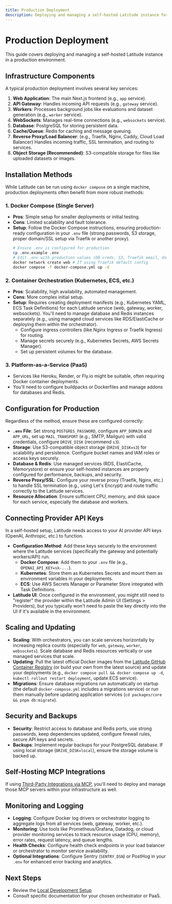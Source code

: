 ```yaml
---
title: Production Deployment
description: Deploying and managing a self-hosted Latitude instance for production use.
---
```


# Production Deployment

This guide covers deploying and managing a self-hosted Latitude instance in a production environment.

## Infrastructure Components

A typical production deployment involves several key services:

1.  **Web Application**: The main Next.js frontend (e.g., `app` service).
2.  **API Gateway**: Handles incoming API requests (e.g., `gateway` service).
3.  **Workers**: Processes background jobs like evaluations and dataset generation (e.g., `worker` service).
4.  **WebSockets**: Manages real-time connections (e.g., `websockets` service).
5.  **Database**: PostgreSQL for storing persistent data.
6.  **Cache/Queue**: Redis for caching and message queuing.
7.  **Reverse Proxy/Load Balancer**: (e.g., Traefik, Nginx, Caddy, Cloud Load Balancer) Handles incoming traffic, SSL termination, and routing to services.
8.  **Object Storage (Recommended)**: S3-compatible storage for files like uploaded datasets or images.

## Installation Methods

While Latitude can be run using `docker compose` on a single machine, production deployments often benefit from more robust methods:

### 1. Docker Compose (Single Server)

- **Pros**: Simple setup for smaller deployments or initial testing.
- **Cons**: Limited scalability and fault tolerance.
- **Setup**: Follow the Docker Compose instructions, ensuring production-ready configuration in your `.env` file (strong passwords, S3 storage, proper domain/SSL setup via Traefik or another proxy).
  ```bash
  # Ensure .env is configured for production
  cp .env.example .env
  # Edit .env with production values (DB creds, S3, Traefik email, domain, etc.)
  docker network create web # If using Traefik default config
  docker compose -f docker-compose.yml up -d
  ```

### 2. Container Orchestration (Kubernetes, ECS, etc.)

- **Pros**: Scalability, high availability, automated management.
- **Cons**: More complex initial setup.
- **Setup**: Requires creating deployment manifests (e.g., Kubernetes YAML, ECS Task Definitions) for each Latitude service (web, gateway, worker, websockets). You'll need to manage database and Redis instances separately (e.g., using managed cloud services like RDS/ElastiCache or deploying them within the orchestrator).
  - Configure ingress controllers (like Nginx Ingress or Traefik Ingress) for routing.
  - Manage secrets securely (e.g., Kubernetes Secrets, AWS Secrets Manager).
  - Set up persistent volumes for the database.

### 3. Platform-as-a-Service (PaaS)

- Services like Heroku, Render, or Fly.io might be suitable, often requiring Docker container deployments.
- You'll need to configure buildpacks or Dockerfiles and manage addons for databases and Redis.

## Configuration for Production

Regardless of the method, ensure these are configured correctly:

- **`.env` File**: Set strong `POSTGRES_PASSWORD`, configure `APP_DOMAIN` and `APP_URL`, set up `MAIL_TRANSPORT` (e.g., SMTP, Mailgun) with valid credentials, configure `DRIVE_DISK` (recommend `s3`).
- **Storage**: Use S3-compatible object storage (`DRIVE_DISK=s3`) for scalability and persistence. Configure bucket names and IAM roles or access keys securely.
- **Database & Redis**: Use managed services (RDS, ElastiCache, Memorystore) or ensure your self-hosted instances are properly configured for performance, backups, and security.
- **Reverse Proxy/SSL**: Configure your reverse proxy (Traefik, Nginx, etc.) to handle SSL termination (e.g., using Let's Encrypt) and route traffic correctly to the Latitude services.
- **Resource Allocation**: Ensure sufficient CPU, memory, and disk space for each service, especially the database and workers.

## Connecting Provider API Keys

In a self-hosted setup, Latitude needs access to your AI provider API keys (OpenAI, Anthropic, etc.) to function.

- **Configuration Method**: Add these keys securely to the environment where the Latitude services (specifically the gateway and potentially workers/API) run.
  - **Docker Compose**: Add them to your `.env` file (e.g., `OPENAI_API_KEY=sk-...`).
  - **Kubernetes**: Store them as Kubernetes Secrets and mount them as environment variables in your deployments.
  - **ECS**: Use AWS Secrets Manager or Parameter Store integrated with Task Definitions.
- **Latitude UI**: Once configured in the environment, you might still need to "register" the provider within the Latitude Admin UI (Settings > Providers), but you typically won't need to paste the key directly into the UI if it's available in the environment.

## Scaling and Updating

- **Scaling**: With orchestrators, you can scale services horizontally by increasing replica counts (especially for `web`, `gateway`, `worker`, `websockets`). Scale database and Redis resources vertically or use managed services that scale.
- **Updating**: Pull the latest official Docker images from the [Latitude GitHub Container Registry](https://github.com/orgs/latitude-dev/packages) (or build your own from the latest source) and update your deployments (e.g., `docker compose pull && docker compose up -d`, `kubectl rollout restart deployment`, update ECS service).
- **Migrations**: Ensure database migrations run automatically on startup (the default `docker-compose.yml` includes a migrations service) or run them manually before updating application services (`cd packages/core && pnpm db:migrate`).

## Security and Backups

- **Security**: Restrict access to database and Redis ports, use strong passwords, keep dependencies updated, configure firewall rules, secure API keys and secrets.
- **Backups**: Implement regular backups for your PostgreSQL database. If using local storage (`DRIVE_DISK=local`), ensure the storage volume is backed up.

## Self-Hosting MCP Integrations

If using [Third-Party Integrations via MCP](/guides/integration/mcp-integrations), you'll need to deploy and manage those MCP servers within your infrastructure as well.

## Monitoring and Logging

- **Logging**: Configure Docker log drivers or orchestrator logging to aggregate logs from all services (web, gateway, worker, etc.).
- **Monitoring**: Use tools like Prometheus/Grafana, Datadog, or cloud provider monitoring services to track resource usage (CPU, memory), error rates, request latency, and queue lengths.
- **Health Checks**: Configure health check endpoints in your load balancer or orchestrator to monitor service availability.
- **Optional Integrations**: Configure Sentry (`SENTRY_DSN`) or PostHog in your `.env` for enhanced error tracking and analytics.

## Next Steps

- Review the [Local Development Setup](/guides/self-hosted/development-setup)
- Consult specific documentation for your chosen orchestrator or PaaS.
